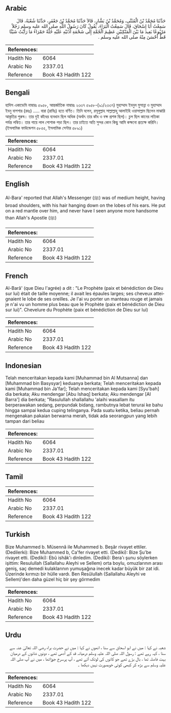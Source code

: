 ## Arabic


<div dir="rtl" lang="ar" style={{fontSize:'larger',backgroundColor:'#f8f9fa',padding:20}}>
حَدَّثَنَا مُحَمَّدُ بْنُ الْمُثَنَّى، وَمُحَمَّدُ بْنُ بَشَّارٍ، قَالاَ حَدَّثَنَا مُحَمَّدُ بْنُ جَعْفَرٍ، حَدَّثَنَا شُعْبَةُ، قَالَ سَمِعْتُ أَبَا إِسْحَاقَ، قَالَ سَمِعْتُ الْبَرَاءَ، يَقُولُ كَانَ رَسُولُ اللَّهِ صلى الله عليه وسلم رَجُلاً مَرْبُوعًا بَعِيدَ مَا بَيْنَ الْمَنْكِبَيْنِ عَظِيمَ الْجُمَّةِ إِلَى شَحْمَةِ أُذُنَيْهِ عَلَيْهِ حُلَّةٌ حَمْرَاءُ مَا رَأَيْتُ شَيْئًا قَطُّ أَحْسَنَ مِنْهُ صلى الله عليه وسلم ‏.‏
</div>
<div style={{backgroundColor:'#f8f9fa',padding:20, marginBottom: 10}}><table> <thead> <tr> <th>References:</th> <th></th> </tr> </thead> <tbody><tr><td>Hadith No</td><td>6064</td></tr><tr><td>Arabic No</td><td>2337.01</td></tr><tr><td>Reference</td><td>Book 43 Hadith 122</td></tr></tbody></table></div>

## Bengali


<div dir="ltr" lang="bn" style={{fontSize:'larger',backgroundColor:'#f8f9fa',padding:20}}>
হাদিস একাডেমি নাম্বারঃ ৫৯৫৮, আন্তর্জাতিক নাম্বারঃ ২৩৩৭ ৫৯৫৮-(৯১/২৩৩৭) মুহাম্মাদ ইবনুল মুসান্না ও মুহাম্মাদ ইবনু বাশশার (রহঃ) ..... বারা (রাযিঃ) হতে বর্ণিত। তিনি বলেন, রসূলুল্লাহ সাল্লাল্লাহু আলাইহি ওয়াসাল্লাম ছিলেন মাঝারি আকৃতির পুরুষ। তার দুই কাঁধের ব্যবধান ছিল অধিক (অর্থাৎ তার কাঁধ ও বক্ষ প্রশস্ত ছিল)। চুল ছিল কানের লতিকা পর্যন্ত লম্বিত। তার গায়ে লাল পোশাক পড়া ছিল। তার চাইতে অতি সুন্দর কোন কিছু আমি কক্ষনো প্রত্যক্ষ করিনি। (ইসলামিক ফাউন্ডেশন ৫৮৫৫, ইসলামিক সেন্টার ৫৮৯১)
</div>
<div style={{backgroundColor:'#f8f9fa',padding:20, marginBottom: 10}}><table> <thead> <tr> <th>References:</th> <th></th> </tr> </thead> <tbody><tr><td>Hadith No</td><td>6064</td></tr><tr><td>Arabic No</td><td>2337.01</td></tr><tr><td>Reference</td><td>Book 43 Hadith 122</td></tr></tbody></table></div>

## English


<div dir="ltr" lang="en" style={{fontSize:'larger',backgroundColor:'#f8f9fa',padding:20}}>
Al-Bara' reported that Allah's Messenger (ﷺ) was of medium height, having broad shoulders, with his hair hanging down on the lobes of his ears. He put on a red mantle over him, and never have I seen anyone more handsome than Allah's Apostle (ﷺ)
</div>
<div style={{backgroundColor:'#f8f9fa',padding:20, marginBottom: 10}}><table> <thead> <tr> <th>References:</th> <th></th> </tr> </thead> <tbody><tr><td>Hadith No</td><td>6064</td></tr><tr><td>Arabic No</td><td>2337.01</td></tr><tr><td>Reference</td><td>Book 43 Hadith 122</td></tr></tbody></table></div>

## French


<div dir="ltr" lang="fr" style={{fontSize:'larger',backgroundColor:'#f8f9fa',padding:20}}>
Al-Barâ' (que Dieu l'agrée) a dit : "Le Prophète (paix et bénédiction de Dieu sur lui) était de taille moyenne; il avait les épaules larges; ses cheveux atteignaient le lobe de ses oreilles. Je l'ai vu porter un manteau rouge et jamais je n'ai vu un homme plus beau que le Prophète (paix et bénédiction de Dieu sur lui)". Chevelure du Prophète (paix et bénédiction de Dieu sur lui)
</div>
<div style={{backgroundColor:'#f8f9fa',padding:20, marginBottom: 10}}><table> <thead> <tr> <th>References:</th> <th></th> </tr> </thead> <tbody><tr><td>Hadith No</td><td>6064</td></tr><tr><td>Arabic No</td><td>2337.01</td></tr><tr><td>Reference</td><td>Book 43 Hadith 122</td></tr></tbody></table></div>

## Indonesian


<div dir="ltr" lang="id" style={{fontSize:'larger',backgroundColor:'#f8f9fa',padding:20}}>
Telah menceritakan kepada kami [Muhammad bin Al Mutsanna] dan [Muhammad bin Basysyar] keduanya berkata; Telah menceritakan kepada kami [Muhammad bin Ja'far]; Telah menceritakan kepada kami [Syu'bah] dia berkata; Aku mendengar [Abu Ishaq] berkata; Aku mendengar [Al Barra'] dia berkata; "Rasulullah shallallahu 'alaihi wasallam itu berperawakan sedang, perpundak bidang, rambutnya lebat terurai ke bahu hingga sampai kedua cuping telinganya. Pada suatu ketika, beliau pernah mengenakan pakaian berwarna merah, tidak ada seorangpun yang lebih tampan dari beliau
</div>
<div style={{backgroundColor:'#f8f9fa',padding:20, marginBottom: 10}}><table> <thead> <tr> <th>References:</th> <th></th> </tr> </thead> <tbody><tr><td>Hadith No</td><td>6064</td></tr><tr><td>Arabic No</td><td>2337.01</td></tr><tr><td>Reference</td><td>Book 43 Hadith 122</td></tr></tbody></table></div>

## Tamil


<div dir="ltr" lang="ta" style={{fontSize:'larger',backgroundColor:'#f8f9fa',padding:20}}>

</div>
<div style={{backgroundColor:'#f8f9fa',padding:20, marginBottom: 10}}><table> <thead> <tr> <th>References:</th> <th></th> </tr> </thead> <tbody><tr><td>Hadith No</td><td>6064</td></tr><tr><td>Arabic No</td><td>2337.01</td></tr><tr><td>Reference</td><td>Book 43 Hadith 122</td></tr></tbody></table></div>

## Turkish


<div dir="ltr" lang="tr" style={{fontSize:'larger',backgroundColor:'#f8f9fa',padding:20}}>
Bize Muhammed b. Müsennâ ile Muhammed b. Beşâr rivayet ettiler. (Dedilerki): Bize Muhammed b, Ca'fer rivayet etti. (Dediki): Bize Şu'be rivayet etti. (Dediki): Ebû ishâk'ı dinledim. (Dediki): Bera'ı şunu söylerken işittim: Resulullah (Sallallahu Aleyhi ve Sellem) orta boylu, omuzlarının arası geniş, saç demedi kulaklarının yumuşağına inecek kadar büyük bir zat idi. Üzerinde kırmızı bir hülle vardı. Ben Resûlullah (Sallallahu Aleyhi ve Sellem)'den daha güzel hiç bir şey görmedim
</div>
<div style={{backgroundColor:'#f8f9fa',padding:20, marginBottom: 10}}><table> <thead> <tr> <th>References:</th> <th></th> </tr> </thead> <tbody><tr><td>Hadith No</td><td>6064</td></tr><tr><td>Arabic No</td><td>2337.01</td></tr><tr><td>Reference</td><td>Book 43 Hadith 122</td></tr></tbody></table></div>

## Urdu


<div dir="rtl" lang="ur" style={{fontSize:'larger',backgroundColor:'#f8f9fa',padding:20}}>
شعبہ نے کہا : میں نے ابو اسحاق سے سنا ، انھوں نے کہا : میں نے حضرت براء رضی اللہ تعالیٰ عنہ سے سنا ، کہہ رہے تھے : رسول اللہ صلی اللہ علیہ وسلم درمیانہ قد کے آدمی تھے ، دونوں شانوں کے درمیان بہت فاصلہ تھا ، بال بڑے تھے جو کانوں کی لوتک آتے تھے ، آپ پرسرخ جوڑاتھا ، میں نے آپ صلی اللہ علیہ وسلم سے بڑھ کر کبھی کوئی خوبصورت نہیں دیکھا ۔
</div>
<div style={{backgroundColor:'#f8f9fa',padding:20, marginBottom: 10}}><table> <thead> <tr> <th>References:</th> <th></th> </tr> </thead> <tbody><tr><td>Hadith No</td><td>6064</td></tr><tr><td>Arabic No</td><td>2337.01</td></tr><tr><td>Reference</td><td>Book 43 Hadith 122</td></tr></tbody></table></div>